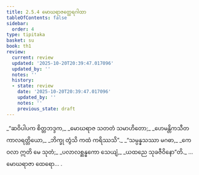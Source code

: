 ```yaml
---
title: 2.5.4 မောဃရာဇတ္ထေရဂါထာ
tableOfContents: false
sidebar:
  order: 4
type: tipitaka
basket: su
book: th1
review:
  current: review
  updated: '2025-10-20T20:39:47.017096'
  updated_by: ''
  notes: ''
  history:
  - state: review
    date: '2025-10-20T20:39:47.017096'
    updated_by: ''
    notes: ''
    previous_state: draft
---
```



<DynamicBreadcrumb />


<ReviewStatus review={frontmatter.review} showDetails={true} />

<HypothesisAnnotation frontmatter={frontmatter} />

<Division number="207" book="th1" e="ch" v="19" p="260">

<Paragraph number="411" type="verses" book="th1">
_“ဆဝိပါပက စိတ္တဘဒ္ဒက,_  
_မောဃရာဇ သတတံ သမာဟိတော;_  
_ဟေမန္တိကသီတကာလရတ္တိယော,_  
_ဘိက္ခု တွံသိ ကထံ ကရိဿသိ”._  

</Paragraph>

</Division>
<Division number="208" book="th1" e="ch" v="19" p="260">

<Paragraph number="412" type="verses" book="th1">
_“သမ္ပန္နသဿာ မဂဓာ,_  
_ကေဝလာ ဣတိ မေ သုတံ;_  
_ပလာလစ္ဆန္နကော သေယျံ,_  
_ယထညေ သုခဇီဝိနော”တိ._  


</Paragraph>
</Division>

<Paragraph number="413" type="center" book="th1">
…  မောဃရာဇာ ထေရော… .
</Paragraph>